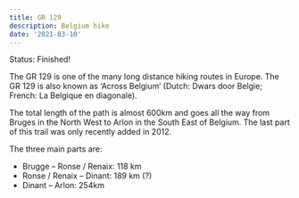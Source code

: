 ```yaml
---
title: GR 129
description: Belgium hike
date: '2021-03-10'
---
```


Status: Finished!

The GR 129 is one of the many long distance hiking routes in Europe. The GR 129 is also known as ‘Across Belgium’ (Dutch: Dwars door Belgie; French: La Belgique en diagonale).

The total length of the path is almost 600km and goes all the way from Bruges in the North West to Arlon in the South East of Belgium. The last part of this trail was only recently added in 2012.

The three main parts are:

- Brugge – Ronse / Renaix: 118 km
- Ronse / Renaix – Dinant: 189 km (?)
- Dinant – Arlon: 254km



